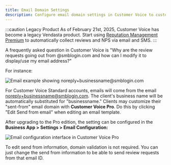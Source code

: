 ```yaml
---
title: Email Domain Settings
description: Configure email domain settings in Customer Voice to customize your review request emails.
---
```


:::caution Legacy Product
As of February 21st, 2025, Customer Voice has become a legacy Vendasta product. Start using [Reputation Management Premium](https://partners.vendasta.com/marketplace/products/RM) to automatically collect reviews and NPS via email and SMS.
:::

A frequently asked question in Customer Voice is "Why are the review requests going out from @smblogin.com and how can I modify it to display/use my email address?"

For instance:

![Email example showing noreply+businessname@smblogin.com](./img/legacy-customer-voice/email-example.png)

For Customer Voice Standard accounts, emails will come from the email noreply+businessname@smblogin.com. The client's business name will be automatically substituted for "businessname." Clients may customize their "sent-from" email domain with **Customer Voice Pro**. Do this by clicking "Edit Send from email" when editing an email template.

After upgrading to the Pro edition, the setting can be configured in the **Business App > Settings > Email Configuration:**

![Email configuration interface in Customer Voice Pro](./img/legacy-customer-voice/email-configuration.png)

To edit send from information, domain validation is not required. You can just change the send from information to be able to send review requests from that email ID.